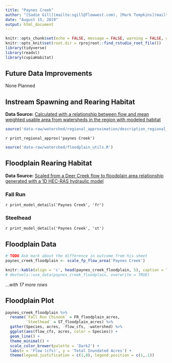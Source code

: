 ```yaml
---
title: "Paynes Creek"
author: "[Sadie Gill](mailto:sgill@flowwest.com), [Mark Tompkins](mailto:mtompkins@flowwest.com), [Erin Cain](mailto:ecain@flowwest.com)"
date: "August 15, 2019"
output: html_document
---
```

```r
knitr::opts_chunk$set(echo = FALSE, message = FALSE, warning = FALSE, out.width = '100%')
knitr::opts_knit$set(root.dir = rprojroot::find_rstudio_root_file())
library(tidyverse)
library(readxl)
library(cvpiaHabitat)
```

## Future Data Improvements
None Planned 

## Instream Spawning and Rearing Habitat
**Data Source:** [Calculated with a relationship between flow and mean weighted usable area from watersheds in the region with modeled habitat](http://cvpia-habitat-docs-markdown.s3-website-us-west-2.amazonaws.com/watershed/Regional_Approximation.html)
```r
source('data-raw/watershed/regional_approximation/description_regional_approx.R')
```

`r print_regional_approx('paynes Creek')`

```r
source('data-raw/watershed/floodplain_utils.R')
```

## Floodplain Rearing Habitat

**Data Source:** [Scaled from a Deer Creek flow to floodplain area relationship generated with a 1D HEC-RAS hydraulic model](https://s3-us-west-2.amazonaws.com/cvpiahabitat-r-package/cvpia-sit-model-inputs/DRAFT+Deer+Creek+Hydraulic+Models+Tech+Memo+6-08-07.pdf)

### Fall Run
`r print_model_details('Paynes Creek', 'fr')`

### Steelhead
`r print_model_details('Paynes Creek', 'st')`

## Floodplain Data

```r
# TODO Ask mark about the difference in outcome from his sheet
paynes_creek_floodplain <- scale_fp_flow_area('Paynes Creek')

knitr::kable(align = 'c', head(paynes_creek_floodplain, 5), caption = "Header Descriptions: flow_cfs = flow in cubic feet per second, FR_floodplain_acres = Fall Run Chinook floodplain acres, ST_floodplain_acres = Steelhead floodplain acres") 
# devtools::use_data(paynes_creek_floodplain, overwrite = TRUE)
```

*...with 17 more rows*

## Floodplain Plot
```r
paynes_creek_floodplain %>% 
  rename(`Fall Run Chinook` = FR_floodplain_acres,
         `Steelhead` = ST_floodplain_acres) %>% 
  gather(Species, acres, -flow_cfs, -watershed) %>% 
  ggplot(aes(flow_cfs, acres, color = Species)) +
  geom_line() +
  theme_minimal() +
  scale_color_brewer(palette = 'Dark2') +
  labs(x = 'Flow (cfs)', y = 'Total Inundated Acres') +
  theme(legend.justification = c(1,0), legend.position = c(1,.1))
```
